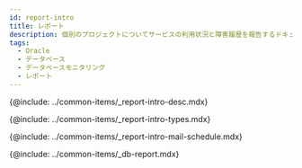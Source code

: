 ```yaml
---
id: report-intro
title: レポート
description: 個別のプロジェクトについてサービスの利用状況と障害履歴を報告するドキュメントについて説明します。
tags:
  - Oracle
  - データベース
  - データベースモニタリング
  - レポート
---
```


<!-- 개요 -->

{@include: ../common-items/_report-intro-desc.mdx}

<!-- ## 보고서의 종류 -->

{@include: ../common-items/_report-intro-types.mdx}

<!-- ## 메일 발송 예약 -->

{@include: ../common-items/_report-intro-mail-schedule.mdx}

{@include: ../common-items/_db-report.mdx}

